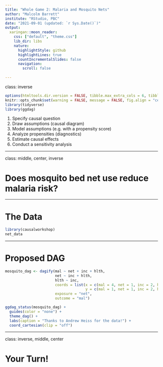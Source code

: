 ```yaml
---
title: "Whole Game 2: Malaria and Mosquito Nets"
author: "Malcolm Barrett"
institute: "RStudio, PBC"
date: "2021-09-01 (updated: `r Sys.Date()`)"
output:
  xaringan::moon_reader:
    css: ["default", "theme.css"]
    lib_dir: libs
    nature:
      highlightStyle: github
      highlightLines: true
      countIncrementalSlides: false
      navigation:
        scroll: false 
      
---
```


class: inverse

```r
options(htmltools.dir.version = FALSE, tibble.max_extra_cols = 6, tibble.width = 60)
knitr::opts_chunk$set(warning = FALSE, message = FALSE, fig.align = "center", dpi = 320, fig.height = 4)
library(tidyverse)
library(ggdag)
```

1. Specify causal question
2. Draw assumptions (causal diagram)
3. Model assumptions (e.g. with a propensity score)
4. Analyze propensities (diagnostics)
5. Estimate causal effects 
6. Conduct a sensitivity analysis

---

class: middle, center, inverse

# **Does mosquito bed net use reduce malaria risk?**

---

# The Data

```r
library(causalworkshop)
net_data
```

---

# Proposed DAG

```r
mosquito_dag <- dagify(mal ~ net + inc + hlth,
                       net ~ inc + hlth,
                       hlth ~ inc,
                       coords = list(x = c(mal = 4, net = 1, inc = 2, hlth = 3),
                                     y = c(mal = 1, net = 1, inc = 2, hlth = 2)),
                       exposure = "net",
                       outcome = "mal")

ggdag_status(mosquito_dag) +
  guides(color = "none") +
  theme_dag() +
  labs(caption = "Thanks to Andrew Heiss for the data!") +
  coord_cartesian(clip = "off")
```

---

class: inverse, middle, center

# **Your Turn!**
